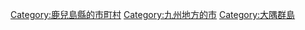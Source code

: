 {{Commonscat|Nishinoomote, Kagoshima}}
{{Catmore}}

{{DEFAULTSORT:Nishinoomote-shi}}
[[Category:鹿兒島縣的市町村|Category:鹿兒島縣的市町村]]
[[Category:九州地方的市|Category:九州地方的市]]
[[Category:大隅群島|Category:大隅群島]]